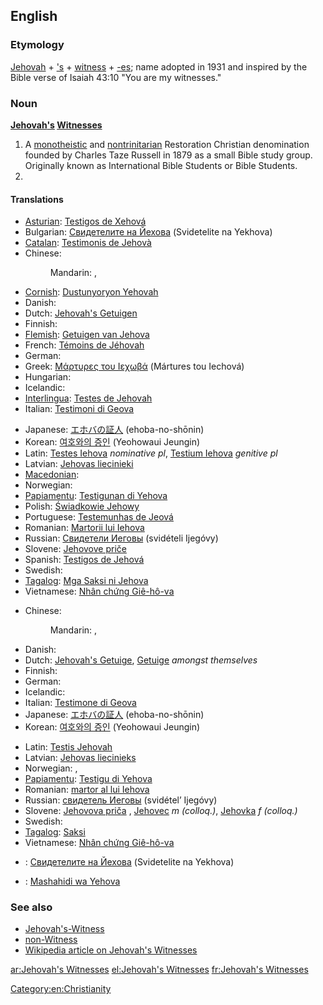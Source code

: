 ==English==

===Etymology===
[[Jehovah]] + [['s]] + [[witness]] + [[-es]]; name adopted in 1931 and inspired by the Bible verse of Isaiah 43:10 "You are my witnesses."

===Noun===
'''[[Jehovah]][['s]] [[Witness]]es'''

# A [[monotheistic]] and [[nontrinitarian]] Restoration Christian denomination founded by Charles Taze Russell in 1879 as a small Bible study group. Originally known as International Bible Students or Bible Students.
# {{plural of|Jehovah's Witness}}

====Translations====
{{trans-top|denomination}}
* [[Asturian]]: [[Testigos de Xehová]]
* Bulgarian: [[Свидетелите на Йехова]] (Svidetelite na Yekhova)
* [[Catalan]]: [[Testimonis de Jehovà]]
* Chinese:
*: Mandarin: {{t|cmn|耶和華見證人|sc=Hani}}, {{t|cmn|耶和华见证人|tr=Yēhéhuá Jiànzhèngrén|sc=Hani}}
* [[Cornish]]: [[Dustunyoryon Yehovah]]
* Danish: {{t-|da|Jehovas Vidner|n|p}}
* Dutch: [[Jehovah's Getuigen]] {{p}}
* Finnish: {{t-|fi|Jehovan todistajat}}
* [[Flemish]]: [[Getuigen van Jehova]] {{p}}
* French: [[Témoins de Jéhovah]] {{m|p}}
* German: {{t-|de|Zeugen Jehovas|m|p}}
* Greek: [[Μάρτυρες του Ιεχωβά]] (Mártures tou Iechová) {{p}}
* Hungarian: {{t+|hu|Jehova Tanúi|p}}
* Icelandic: {{t-|is|Vottar Jehóva|p}}
* [[Interlingua]]: [[Testes de Jehovah]] {{p}}
* Italian: [[Testimoni di Geova]] {{m|p}}
{{trans-mid}}
* Japanese: [[エホバの証人]] (ehoba-no-shōnin)
* Korean: [[여호와의 증인]] (Yeohowaui Jeungin)
* Latin: [[Testes Iehova]] ''nominative pl'', [[Testium Iehova]] ''genitive pl''
* Latvian: [[Jehovas liecinieki]] {{p}}
* [[Macedonian]]: {{t-|mk|Јеховини сведоци|m|p|tr=Jehóvini svédoci}}
* Norwegian: {{t-|no|Jehovas vitner|n}}
* [[Papiamentu]]: [[Testigunan di Yehova]]
* Polish: [[Świadkowie Jehowy]] {{p}}
* Portuguese: [[Testemunhas de Jeová]] {{f|p}}
* Romanian: [[Martorii lui Iehova]]
* Russian: [[Свидетели Иеговы]] (svidételi Ijegóvy) {{m|p}}
* Slovene: [[Jehovove priče]] {{f|p}}
* Spanish: [[Testigos de Jehová]] {{m|p}}
* Swedish: {{t-|sv|Jehovas vittnen}}
* [[Tagalog]]: [[Mga Saksi ni Jehova]]
* Vietnamese: [[Nhân chứng Giê-hô-va]]
{{trans-bottom}}

{{trans-top|member of organisation}}
* Chinese:
*: Mandarin: {{t|cmn|耶和華見證人|sc=Hani}}, {{t|cmn|耶和华见证人|tr=Yēhéhuá Jiànzhèngrén|sc=Hani}}
* Danish: {{t-|da|Jehovas vidne|n}}
* Dutch: [[Jehovah's Getuige]], [[Getuige]] ''amongst themselves''
* Finnish: {{t+|fi|Jehovan todistaja}}
* German: {{t-|de|Zeuge Jehovas|m}}
* Icelandic: {{t-|is|vottur Jehóva|m}}
* Italian: [[Testimone di Geova]] {{m|f}}
* Japanese: [[エホバの証人]] (ehoba-no-shōnin)
* Korean: [[여호와의 증인]] (Yeohowaui Jeungin)
{{trans-mid}}
* Latin: [[Testis Jehovah]] {{c}}
* Latvian: [[Jehovas liecinieks]]
* Norwegian: {{t-|no|Jehovas vitne|n}}, {{t-|no|Jehovas vitner|p}}
* [[Papiamentu]]: [[Testigu di Yehova]]
* Romanian: [[martor al lui Iehova]]
* Russian: [[свидетель Иеговы]] (svidétel’ Ijegóvy) {{m}}
* Slovene: [[Jehovova priča]] {{f}}, [[Jehovec]] ''m (colloq.)'', [[Jehovka]] ''f (colloq.)''
* Swedish: {{t-|sv|Jehovas vittne}}
* [[Tagalog]]: [[Saksi]]
* Vietnamese: [[Nhân chứng Giê-hô-va]]
{{trans-bottom}}

{{checktrans-top}}
* {{ttbc|bg}}: [[Свидетелите на Йехова]] (Svidetelite na Yekhova)
{{trans-mid}}
* {{ttbc|sw}}: [[Mashahidi wa Yehova]]
{{trans-bottom}}

===See also===
* [[Jehovah's-Witness]]
* [[non-Witness]]
* [[w:Jehovah's_Witnesses|Wikipedia article on Jehovah's Witnesses]]

[[Category:en:Christianity]]

[[ar:Jehovah's Witnesses]]
[[el:Jehovah's Witnesses]]
[[fr:Jehovah's Witnesses]]